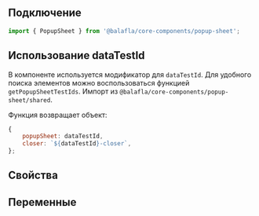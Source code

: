 
## Подключение

```jsx
import { PopupSheet } from '@balafla/core-components/popup-sheet';
```

## Использование dataTestId

В компоненте используется модификатор для `dataTestId`.
Для удобного поиска элементов можно воспользоваться функцией `getPopupSheetTestIds`.
Импорт из `@balafla/core-components/popup-sheet/shared`.

Функция возвращает объект:

```jsx
{
    popupSheet: dataTestId,
    closer: `${dataTestId}-closer`,
};
```

## Свойства

<ArgsTable of={PopupSheet} />

## Переменные

<CssVars css={styles} />
